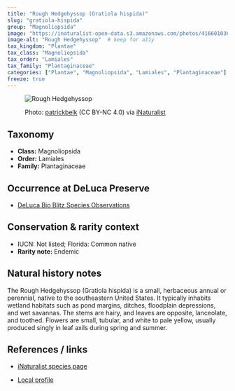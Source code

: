 ```yaml
---
title: "Rough Hedgehyssop (Gratiola hispida)"
slug: "gratiola-hispida"
group: "Magnoliopsida"
image: "https://inaturalist-open-data.s3.amazonaws.com/photos/416601036/large.jpeg"        # keep for thumbnails
image-alt: "Rough Hedgehyssop"  # keep for a11y
tax_kingdom: "Plantae"
tax_class: "Magnoliopsida"
tax_order: "Lamiales"
tax_family: "Plantaginaceae"
categories: ["Plantae", "Magnoliopsida", "Lamiales", "Plantaginaceae"]   # these drive the chips + filtering
freeze: true
---
```


<figure class="species-figure">

<img src="https://inaturalist-open-data.s3.amazonaws.com/photos/416601036/large.jpeg" alt="Rough Hedgehyssop" class="species-photo"/>

<figcaption class="photo-credit">

Photo: <a href="https://www.inaturalist.org/people/patrickbelk">patrickbelk</a> (CC BY-NC 4.0) via <a href="https://www.inaturalist.org/observations/234351812">iNaturalist</a>

</figcaption>

</figure>

## Taxonomy

-   **Class:** Magnoliopsida
-   **Order:** Lamiales
-   **Family:** Plantaginaceae

## Occurrence at DeLuca Preserve

-   [DeLuca Bio Blitz Species Observations](https://www.inaturalist.org/observations?project_id=191727&taxon_id=133475&place_id=any&verifiable=any)

## Conservation & rarity context

-   IUCN: Not listed; Florida: Common native
-   **Rarity note:** Endemic

## Natural history notes

The Rough Hedgehyssop (Gratiola hispida) is a small, herbaceous annual or perennial, native to the southeastern United States. It typically inhabits wetland habitats such as pond margins, ditches, floodplain depressions, and wet savannas. The stems are hairy, and leaves are opposite, lanceolate, and toothed. Flowers are small, tubular, and white to pale yellow, usually produced singly in leaf axils during spring and summer.

## References / links

-   [iNaturalist species page](https://www.inaturalist.org/taxa/133475-Gratiola-hispida)

-   [Local profile](https://fsus.ncbg.unc.edu/main.php?pg=show-taxon-detail.php&taxonid=5220)
